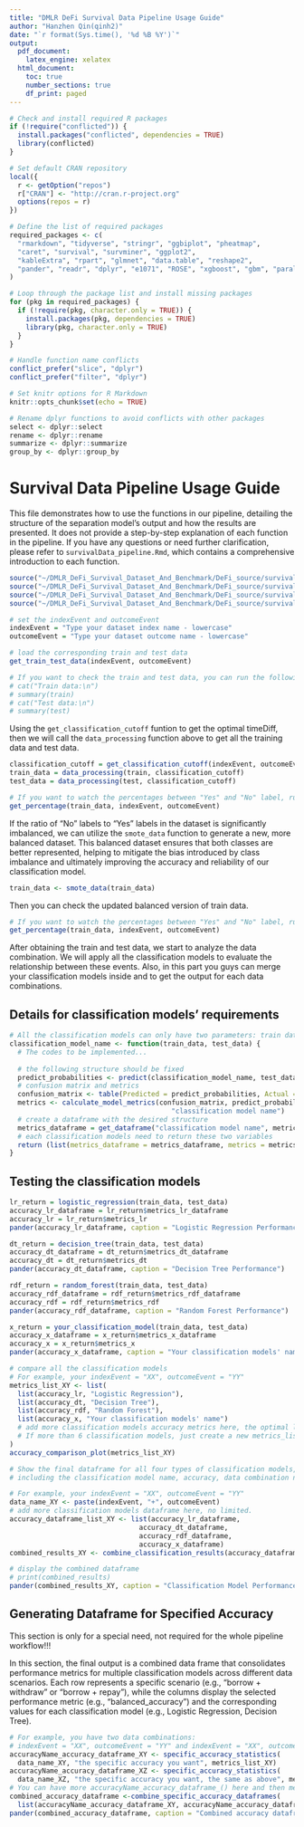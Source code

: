 ```yaml
---
title: "DMLR DeFi Survival Data Pipeline Usage Guide"
author: "Hanzhen Qin(qinh2)"
date: "`r format(Sys.time(), '%d %B %Y')`"
output:
  pdf_document: 
    latex_engine: xelatex
  html_document:
    toc: true
    number_sections: true
    df_print: paged
---
```


```r
# Check and install required R packages
if (!require("conflicted")) {
  install.packages("conflicted", dependencies = TRUE)
  library(conflicted)
}

# Set default CRAN repository
local({
  r <- getOption("repos")
  r["CRAN"] <- "http://cran.r-project.org"
  options(repos = r)
})

# Define the list of required packages
required_packages <- c(
  "rmarkdown", "tidyverse", "stringr", "ggbiplot", "pheatmap", 
  "caret", "survival", "survminer", "ggplot2", 
  "kableExtra", "rpart", "glmnet", "data.table", "reshape2", 
  "pander", "readr", "dplyr", "e1071", "ROSE", "xgboost", "gbm", "parallel"
)

# Loop through the package list and install missing packages
for (pkg in required_packages) {
  if (!require(pkg, character.only = TRUE)) {
    install.packages(pkg, dependencies = TRUE)
    library(pkg, character.only = TRUE)
  }
}

# Handle function name conflicts
conflict_prefer("slice", "dplyr")
conflict_prefer("filter", "dplyr")

# Set knitr options for R Markdown
knitr::opts_chunk$set(echo = TRUE)

# Rename dplyr functions to avoid conflicts with other packages
select <- dplyr::select
rename <- dplyr::rename
summarize <- dplyr::summarize
group_by <- dplyr::group_by
```

# Survival Data Pipeline Usage Guide

This file demonstrates how to use the functions in our pipeline, detailing the structure of the separation model's output and how the results are presented. It does not provide a step-by-step explanation of each function in the pipeline. If you have any questions or need further clarification, please refer to `survivalData_pipeline.Rmd`, which contains a comprehensive introduction to each function.

```r
source("~/DMLR_DeFi_Survival_Dataset_And_Benchmark/DeFi_source/survivalData_pipeline/data_preprocessing.R")
source("~/DMLR_DeFi_Survival_Dataset_And_Benchmark/DeFi_source/survivalData_pipeline/model_evaluation_visual.R")
source("~/DMLR_DeFi_Survival_Dataset_And_Benchmark/DeFi_source/survivalData_pipeline/classification_models.R")
source("~/DMLR_DeFi_Survival_Dataset_And_Benchmark/DeFi_source/survivalData_pipeline/get_classification_cutoff.R")

# set the indexEvent and outcomeEvent
indexEvent = "Type your dataset index name - lowercase"
outcomeEvent = "Type your dataset outcome name - lowercase"

# load the corresponding train and test data
get_train_test_data(indexEvent, outcomeEvent)

# If you want to check the train and test data, you can run the following codes.
# cat("Train data:\n")
# summary(train)
# cat("Test data:\n")
# summary(test)
```

Using the `get_classification_cutoff` funtion to get the optimal timeDiff, then we will call the `data_processing` function above to get all the training data and test data.

```r
classification_cutoff = get_classification_cutoff(indexEvent, outcomeEvent)
train_data = data_processing(train, classification_cutoff)
test_data = data_processing(test, classification_cutoff)
```

```r
# If you want to watch the percentages between "Yes" and "No" label, run this code.
get_percentage(train_data, indexEvent, outcomeEvent)
```

If the ratio of "No" labels to "Yes" labels in the dataset is significantly imbalanced, we can utilize the `smote_data` function to generate a new, more balanced dataset. This balanced dataset ensures that both classes are better represented, helping to mitigate the bias introduced by class imbalance and ultimately improving the accuracy and reliability of our classification model.

```r
train_data <- smote_data(train_data)
```

Then you can check the updated balanced version of train data.

```r
# If you want to watch the percentages between "Yes" and "No" label, run this code.
get_percentage(train_data, indexEvent, outcomeEvent)
```

After obtaining the train and test data, we start to analyze the data combination. We will apply all the classification models to evaluate the relationship between these events. Also, in this part you guys can merge your classification models inside and to get the output for each data combinations.

## Details for classification models' requirements

```r
# All the classification models can only have two parameters: train data and test data.
classification_model_name <- function(train_data, test_data) {
  # The codes to be implemented...
  
  # the following structure should be fixed
  predict_probabilities <- predict(classification_model_name, test_data, ...)
  # confusion matrix and metrics
  confusion_matrix <- table(Predicted = predict_probabilities, Actual = test_data$event)
  metrics <- calculate_model_metrics(confusion_matrix, predict_probabilities, 
                                        "classification model name")
  # create a dataframe with the desired structure
  metrics_dataframe = get_dataframe("classification model name", metrics)
  # each classification models need to return these two variables
  return (list(metrics_dataframe = metrics_dataframe, metrics = metrics))
}
```

## Testing the classification models

```r
lr_return = logistic_regression(train_data, test_data)
accuracy_lr_dataframe = lr_return$metrics_lr_dataframe
accuracy_lr = lr_return$metrics_lr
pander(accuracy_lr_dataframe, caption = "Logistic Regression Performance")
```

```r
dt_return = decision_tree(train_data, test_data)
accuracy_dt_dataframe = dt_return$metrics_dt_dataframe
accuracy_dt = dt_return$metrics_dt
pander(accuracy_dt_dataframe, caption = "Decision Tree Performance")
```

```r
rdf_return = random_forest(train_data, test_data)
accuracy_rdf_dataframe = rdf_return$metrics_rdf_dataframe
accuracy_rdf = rdf_return$metrics_rdf
pander(accuracy_rdf_dataframe, caption = "Random Forest Performance")
```

```r
x_return = your_classification_model(train_data, test_data)
accuracy_x_dataframe = x_return$metrics_x_dataframe
accuracy_x = x_return$metrics_x
pander(accuracy_x_dataframe, caption = "Your classification models' name")
```

```r
# compare all the classification models
# For example, your indexEvent = "XX", outcomeEvent = "YY"
metrics_list_XY <- list(
  list(accuracy_lr, "Logistic Regression"),
  list(accuracy_dt, "Decision Tree"),
  list(accuracy_rdf, "Random Forest"),
  list(accuracy_x, "Your classification models' name")
  # add more classification models accuracy metrics here, the optimal length of the list is 6.
  # If more than 6 classification models, just create a new metrics_list.
)
accuracy_comparison_plot(metrics_list_XY)
```

```r
# Show the final dataframe for all four types of classification models,
# including the classification model name, accuracy, data combination name.

# For example, your indexEvent = "XX", outcomeEvent = "YY"
data_name_XY <- paste(indexEvent, "+", outcomeEvent)
# add more classification models dataframe here, no limited.
accuracy_dataframe_list_XY <- list(accuracy_lr_dataframe, 
                                accuracy_dt_dataframe,
                                accuracy_rdf_dataframe, 
                                accuracy_x_dataframe)
combined_results_XY <- combine_classification_results(accuracy_dataframe_list_XY, data_name_XY)

# display the combined dataframe
# print(combined_results)
pander(combined_results_XY, caption = "Classification Model Performance")
```

## Generating Dataframe for Specified Accuracy

This section is only for a special need, not required for the whole pipeline workflow!!!

In this section, the final output is a combined data frame that consolidates performance metrics for multiple classification models across different data scenarios. Each row represents a specific scenario (e.g., "borrow + withdraw" or "borrow + repay"), while the columns display the selected performance metric (e.g., "balanced_accuracy") and the corresponding values for each classification model (e.g., Logistic Regression, Decision Tree). 

```r
# For example, you have two data combinations:
# indexEvent = "XX", outcomeEvent = "YY" and indexEvent = "XX", outcomeEvent = "ZZ"
accuracyName_accuracy_dataframe_XY <- specific_accuracy_statistics(
  data_name_XY, "the specific accuracy you want", metrics_list_XY)
accuracyName_accuracy_dataframe_XZ <- specific_accuracy_statistics(
  data_name_XZ, "the specific accuracy you want, the same as above", metrics_list_XZ)
# You can have more accuracyName_accuracy_dataframe_() here and then merge to the following list
combined_accuracy_dataframe <-combine_specific_accuracy_dataframes(
  list(accuracyName_accuracy_dataframe_XY, accuracyName_accuracy_dataframe_XZ, ...))
pander(combined_accuracy_dataframe, caption = "Combined accuracy dataframe")
```